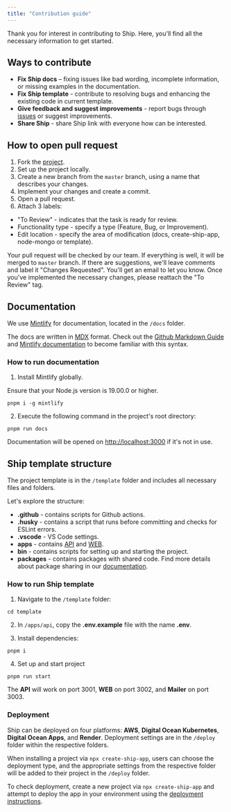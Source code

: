 ```yaml
---
title: "Contribution guide"
---
```


Thank you for interest in contributing to Ship. Here, you'll find all the necessary information to get started.

## Ways to contribute

- **Fix Ship docs** – fixing issues like bad wording, incomplete information, or missing examples in the documentation.
- **Fix Ship template** - contribute to resolving bugs and enhancing the existing code in current template.
- **Give feedback and suggest improvements** - report bugs through [issues](https://github.com/paralect/ship/issues) or suggest improvements.
- **Share Ship** - share Ship link with everyone how can be interested.

## How to open pull request
1. Fork the [project](https://github.com/paralect/ship/fork).
2. Set up the project locally.
3. Create a new branch from the `master` branch, using a name that describes your changes.
4. Implement your changes and create a commit.
5. Open a pull request.
6. Attach 3 labels:
  - "To Review" - indicates that the task is ready for review.
  - Functionality type - specify a type (Feature, Bug, or Improvement).
  - Edit location - specify the area of modification (docs, create-ship-app, node-mongo or template).

Your pull request will be checked by our team. If everything is well, it will be merged to `master` branch.
If there are suggestions, we'll leave comments and label it "Changes Requested". You'll get an email to let you know.
Once you've implemented the necessary changes, please reattach the "To Review" tag.

## Documentation

We use [Mintlify](https://mintlify.com/) for documentation, located in the `/docs` folder.

The docs are written in [MDX](https://mdxjs.com/) format. Check out the [Github Markdown Guide](https://docs.github.com/en/get-started/writing-on-github/getting-started-with-writing-and-formatting-on-github/basic-writing-and-formatting-syntax)
and [Mintlify documentation](https://mintlify.com/docs/quickstart) to become familiar with this syntax.

### How to run documentation

1. Install Mintlify globally.

<Warning>
  Ensure that your Node.js version is 19.00.0 or higher.
</Warning>

```shell
pnpm i -g mintlify
```

2. Execute the following command in the project's root directory:

```shell
pnpm run docs
```

Documentation will be opened on [http://localhost:3000](http://localhost:3000) if it's not in use.

## Ship template structure

The project template is in the `/template` folder and includes all necessary files and folders.

Let's explore the structure:

- **.github** - contains scripts for Github actions.
- **.husky** - contains a script that runs before committing and checks for ESLint errors.
- **.vscode** - VS Code settings.
- **apps** - contains [API](/api-reference/overview.mdx) and [WEB](/web/overview.mdx).
- **bin** - contains scripts for setting up and starting the project.
- **packages** - contains packages with shared code. Find more details about package sharing in our [documentation](/package-sharing/overview.mdx).

### How to run Ship template

1. Navigate to the `/template` folder:
```shell
cd template
```

2. In `/apps/api`, copy the **.env.example** file with the name **.env**.

3. Install dependencies:

```shell
pnpm i
```

4. Set up and start project

```shell
pnpm run start
```

The **API** will work on port 3001, **WEB** on port 3002, and **Mailer** on port 3003.

### Deployment

Ship can be deployed on four platforms: **AWS**, **Digital Ocean Kubernetes**, **Digital Ocean Apps**, and **Render**. Deployment settings are in the `/deploy` folder within the respective folders.

When installing a project via `npx create-ship-app`, users can choose the deployment type, and the appropriate settings from the respective folder will be added to their project in the `/deploy` folder.

To check deployment, create a new project via `npx create-ship-app` and attempt to deploy the app in your environment using the  [deployment instructions](/deployment).
